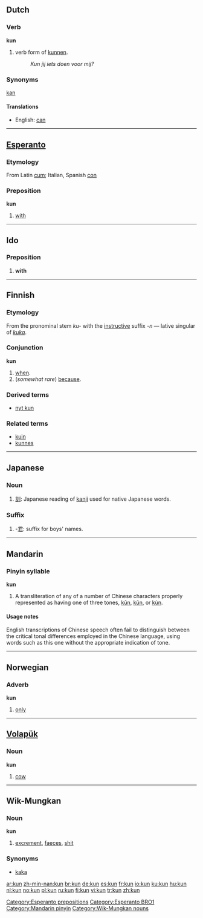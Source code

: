 {{see|-kun|kūn|kǔn|kùn}}
==Dutch==
===Verb===
'''kun'''

# verb form of [[kunnen]].
#: ''Kun jij iets doen voor mij?''

===Synonyms===
[[kan]]

====Translations====
*English: [[can]]

----

==[[Esperanto]]==
===Etymology===
From Latin [[cum]]; Italian, Spanish [[con]]
===Preposition===
'''kun'''

#[[with]]

[[Category:Esperanto prepositions]]
[[Category:Esperanto BRO1]]
----

==Ido==
===Preposition===
# '''with'''
----

==Finnish==
{{Finnish index|ku}}

===Etymology===
From the pronominal stem ''ku-'' with the [[instructive]] suffix ''-n'' &mdash; lative singular of ''[[kuka]]''.

===Conjunction===
'''kun'''

# [[when]].
# (''somewhat rare'') [[because]].

===Derived terms===
*[[nyt kun]]

===Related terms===
*[[kuin]]
*[[kunnes]]

----

==Japanese==
===Noun===
{{ja-noun|r|hira=くん}}

#[[訓]]: Japanese reading of [[kanji]] used for native Japanese words.
===Suffix===
{{ja-pos|r|suffix|hira=くん}}
#-[[君]]: suffix for boys' names.

----

==Mandarin==
===Pinyin syllable===
'''kun'''
# A transliteration of any of a number of Chinese characters properly represented as having one of three tones, [[kūn]], [[kǔn]], or [[kùn]].

====Usage notes====
English transcriptions of Chinese speech often fail to distinguish between the critical tonal differences employed in the Chinese language, using words such as this one without the appropriate indication of tone.

[[Category:Mandarin pinyin]]

----

==Norwegian==
===Adverb===
'''kun'''

#[[only]]

----

==[[Volapük]]==
===Noun===
'''kun'''

#[[cow]]
----
==Wik-Mungkan==
===Noun===
'''kun'''

# [[excrement]], [[faeces]], [[shit]]
===Synonyms===
*[[kaka]]
[[Category:Wik-Mungkan nouns]]

[[ar:kun]]
[[zh-min-nan:kun]]
[[br:kun]]
[[de:kun]]
[[es:kun]]
[[fr:kun]]
[[io:kun]]
[[ku:kun]]
[[hu:kun]]
[[nl:kun]]
[[no:kun]]
[[pl:kun]]
[[ru:kun]]
[[fi:kun]]
[[vi:kun]]
[[tr:kun]]
[[zh:kun]]
